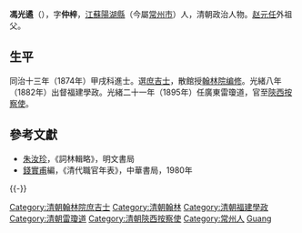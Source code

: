 '''馮光遹'''（{{bd|1837年||1901年|catIdx=Feng馮}}），字'''仲梓'''，[[江蘇|江蘇]][[陽湖縣|陽湖縣]]（今屬[[常州市|常州市]]）人，清朝政治人物。[[赵元任|赵元任]]外祖父。

== 生平 ==
同治十三年（1874年）甲戌科進士。選[[庶吉士|庶吉士]]，散館授[[翰林院|翰林院]][[编修|编修]]。光緒八年（1882年）出督福建學政。光緒二十一年（1895年）任廣東雷瓊道，官至[[陝西|陝西]][[按察使|按察使]]。

==參考文獻==
*[[朱汝珍|朱汝珍]]，《詞林輯略》，明文書局
*[[錢實甫|錢實甫]]編，《清代職官年表》，中華書局，1980年

{{-}}
{{start box}}
{{s-off}}
{{s-before|[[宗室崑岡|宗室崑岡]]}}
{{s-title|[[清朝福建學政列表|提督福建學政]]|<small>光緒八年八月初一甲寅（1882年9月12日）任</small>}}
{{s-after|[[陳學棻|陳學棻]]}}
{{end box}}

{{同治十三年甲戌科殿試金榜}}
{{DEFAULTSORT:Feng馮}}
[[Category:清朝翰林院庶吉士|Category:清朝翰林院庶吉士]]
[[Category:清朝翰林|Category:清朝翰林]]
[[Category:清朝福建學政|Category:清朝福建學政]]
[[Category:清朝雷瓊道|Category:清朝雷瓊道]]
[[Category:清朝陝西按察使|Category:清朝陝西按察使]]
[[Category:常州人|Category:常州人]]
[[Category:馮姓|Guang]]